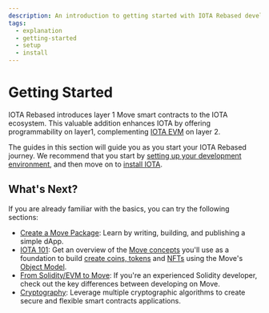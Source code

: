 ```yaml
---
description: An introduction to getting started with IOTA Rebased development.
tags:
  - explanation
  - getting-started
  - setup
  - install
---
```


# Getting Started

IOTA Rebased introduces layer 1 Move smart contracts to the IOTA ecosystem. This valuable addition enhances IOTA by
offering programmability on layer1, complementing [IOTA EVM](../iota-evm/introduction.mdx) on layer 2.

The guides in this section will guide you as you start your IOTA Rebased journey. We recommend that you start
by [setting up your development environment](iota-environment.mdx), and then move on
to [install IOTA](install-iota.mdx).


[//]: # (## GraphQL queries)

[//]: # ()

[//]: # (Use the GraphQL service for IOTA RPC to interact with on-chain data. )

[//]: # ()

[//]: # (Go to [Query IOTA RPC with GraphQL]&#40;getting-started/graphql-rpc.mdx&#41;.)

## What's Next?

If you are already familiar with the basics, you can try the following sections:

- [Create a Move Package](create-a-package.mdx): Learn by writing, building, and publishing a simple dApp.
- [IOTA 101](../iota-101.mdx): Get an overview of
  the [Move concepts](../iota-101/move-overview/move-overview.mdx) you'll use as a foundation to
  build [create coins, tokens](../iota-101/create-coin/create-coin.mdx) and [NFTs](../iota-101/create-nft.mdx) using the
  Move's [Object Model](../iota-101/objects/object-model.mdx).
- [From Solidity/EVM to Move](../evm-to-move/evm-to-move.mdx): If you're an experienced Solidity developer, check out
  the key differences between developing on Move.
- [Cryptography](../cryptography.mdx): Leverage multiple cryptographic algorithms to
  create secure and flexible smart contracts applications.